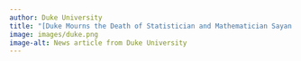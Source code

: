 ```yaml
---
author: Duke University
title: "[Duke Mourns the Death of Statistician and Mathematician Sayan Mukherjee](https://stat.duke.edu/news/duke-mourns-death-statistician-and-mathematician-sayan-mukherjee)"
image: images/duke.png
image-alt: News article from Duke University
---
```

